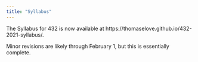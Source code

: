 ```yaml
---
title: "Syllabus"
---
```


The Syllabus for 432 is now available at https://thomaselove.github.io/432-2021-syllabus/.

Minor revisions are likely through February 1, but this is essentially complete.